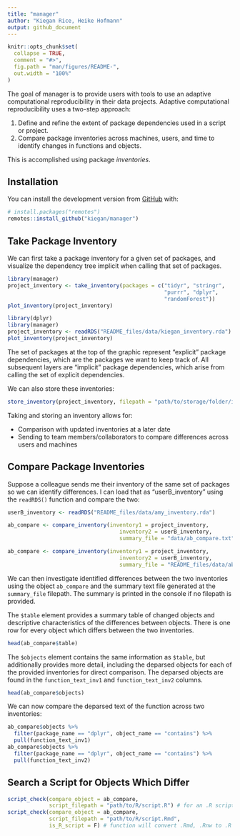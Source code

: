 ```yaml
---
title: "manager"
author: "Kiegan Rice, Heike Hofmann"
output: github_document
---
```


<!-- README.md is generated from README.Rmd. Please edit that file -->

```r
knitr::opts_chunk$set(
  collapse = TRUE,
  comment = "#>",
  fig.path = "man/figures/README-",
  out.width = "100%"
)
```

<!-- badges: start -->
<!-- badges: end -->

The goal of manager is to provide users with tools to use an adaptive computational reproducibility in their data projects. Adaptive computational reproducibility uses a two-step approach:   

1. Define and refine the extent of package dependencies used in a script or project.  
2. Compare package inventories across machines, users, and time to identify changes in functions and objects.  

This is accomplished using package *inventories*.  

## Installation

You can install the development version from [GitHub](https://github.com/) with:

``` r
# install.packages("remotes")
remotes::install_github("kiegan/manager")
```
## Take Package Inventory  

We can first take a package inventory for a given set of packages, and visualize the dependency tree implicit when calling that set of packages.  

```r
library(manager)
project_inventory <- take_inventory(packages = c("tidyr", "stringr", 
                                                 "purrr", "dplyr", 
                                                 "randomForest")) 
plot_inventory(project_inventory)
```


```r
library(dplyr)
library(manager)
project_inventory <- readRDS("README_files/data/kiegan_inventory.rda")
plot_inventory(project_inventory)
```

The set of packages at the top of the graphic represent "explicit" package dependencies, which are the packages we want to keep track of. All subsequent layers are "implicit" package dependencies, which arise from calling the set of explicit dependencies.  

We can also store these inventories: 

```r
store_inventory(project_inventory, filepath = "path/to/storage/folder/inventory.rda")
```

Taking and storing an inventory allows for:  

- Comparison with updated inventories at a later date  
- Sending to team members/collaborators to compare differences across users and machines  

## Compare Package Inventories  

Suppose a colleague sends me their inventory of the same set of packages so we can identify differences. I can load that as "userB_inventory" using the `readRDS()` function and compare the two: 

```r
userB_inventory <- readRDS("README_files/data/amy_inventory.rda")
```

```r
ab_compare <- compare_inventory(inventory1 = project_inventory,
                                   inventory2 = userB_inventory,
                                   summary_file = "data/ab_compare.txt")
```

```r
ab_compare <- compare_inventory(inventory1 = project_inventory,
                                   inventory2 = userB_inventory,
                                   summary_file = "README_files/data/ab_compare.txt")
```

We can then investigate identified differences between the two inventories using the object `ab_compare` and the summary text file generated at the `summary_file` filepath. The summary is printed in the console if no filepath is provided.  


The `$table` element provides a summary table of changed objects and descriptive characteristics of the differences between objects. There is one row for every object which differs between the two inventories.  
```r
head(ab_compare$table)
```


The `$objects` element contains the same information as `$table`, but additionally provides more detail, including the deparsed objects for each of the provided inventories for direct comparison. The deparsed objects are found in the  `function_text_inv1` and `function_text_inv2` columns. 
```r
head(ab_compare$objects)
```

We can now compare the deparsed text of the function across two inventories:  
```r
ab_compare$objects %>% 
  filter(package_name == "dplyr", object_name == "contains") %>% 
  pull(function_text_inv1)
ab_compare$objects %>% 
  filter(package_name == "dplyr", object_name == "contains") %>% 
  pull(function_text_inv2)

```

## Search a Script for Objects Which Differ  

```r
script_check(compare_object = ab_compare, 
             script_filepath = "path/to/R/script.R") # for an .R script 
script_check(compare_object = ab_compare, 
             script_filepath = "path/to/R/script.Rmd", 
             is_R_script = F) # function will convert .Rmd, .Rnw to .R before parsing  
```
